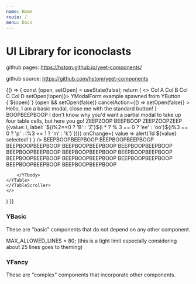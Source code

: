 ```yaml
---
name: Home
route: /
menu: Docs
---
```



# UI Library for iconoclasts

github pages: https://hstom.github.io/yeet-components/

github source: https://github.com/hstom/yeet-components

<Playground>
	<FunctionChild>
		{() => {
			const [open, setOpen] = useState(false);
			return (
	<>
        <YTableScroller>
		<YTable>
        <YThead>
            <YTr>
                <YTh>
                    Col A
                    <YThSortIndicator />
                </YTh>
                <YTh>
                    Col B
                </YTh>
                <YTh resizable={true}>
                    Col C
                    <YThSortIndicator className='asc' />
                </YTh>
                <YTh>
                    Col D
                    <YThSortIndicator className='desc' />
                </YTh>
            </YTr>
        </YThead>
        <YTbody>
            <YTr>
                <YTd>
                    <YButtonPrimary style={{width: '100%'}} onClick={() => setOpen(!open)}>
                        YModalForm example spawned from YButton {`${open}`}
                        </YButtonPrimary>
                        {open &&
                            <YModalForm
                                title='Modal Title'
                                submitAction={() => setOpen(false)}
                                cancelAction={() => setOpen(false)}
                            >
                                Hello, I am a basic modal, close me with the standard button!
                            </YModalForm>
                        }
                </YTd>
                <YTd>BOOP</YTd><YTd>BEEP</YTd><YTd>BOOP</YTd>
            </YTr>
            <YTr>
                <YTd colSpan={2} rowSpan={2} style={{position: 'relative'}}>
                    <YModal
                        style={{
                            position: 'absolute',
                            whiteSpace: 'normal'
                            }}
                        child={{
                            style: { padding: '5px 15px'}
                        }}
                    >I don't know why you'd want a partial modal to take up four table cells, but here you go!
                    </YModal>
                </YTd><YTd>ZEEP</YTd><YTd>ZOOP</YTd>
            </YTr>
            <YTr><YTd style={{display: 'none'}} /* colspan proxy *//><YTd>BEEP</YTd><YTd>BOOP</YTd></YTr>
            <YTr><YTd>ZEEP</YTd><YTd>ZOOP</YTd><YTd>ZEEP</YTd><YTd style={{overflow: 'visible'}}>
                <UncontrolledYSelect
                    clearable={true || 'default'}
                    placeholder ={'Select...' || 'default'}
                    searchable={true || 'default'}
                    noIndicators={false && 'default'}
                    options={Array(100) // array of {value, label}
                    .fill().map((_, i) => ({value: i, label: `${i%2==0 ? 'B' : 'Z'}${i * 7 % 3 == 0 ? 'ee' : 'oo'}${i%3 == 0 ? 'p' : i%3 == 1 ? 'm' : 'k'}`}))}
                    onChange={
                        value => alert(`Id ${value} selected!`)
                    }
                />    
            </YTd></YTr>
            <YTr><YTd>BEEP</YTd><YTd>BOOP</YTd><YTd>BEEP</YTd><YTd>BOOP</YTd></YTr>
            <YTr><YTd>BEEP</YTd><YTd>BOOP</YTd><YTd>BEEP</YTd><YTd>BOOP</YTd></YTr>
            <YTr><YTd>BEEP</YTd><YTd>BOOP</YTd><YTd>BEEP</YTd><YTd>BOOP</YTd></YTr>
            <YTr><YTd>BEEP</YTd><YTd>BOOP</YTd><YTd>BEEP</YTd><YTd>BOOP</YTd></YTr>
            <YTr><YTd>BEEP</YTd><YTd>BOOP</YTd><YTd>BEEP</YTd><YTd>BOOP</YTd></YTr>
            <YTr><YTd>BEEP</YTd><YTd>BOOP</YTd><YTd>BEEP</YTd><YTd>BOOP</YTd></YTr>
            <YTr><YTd>BEEP</YTd><YTd>BOOP</YTd><YTd>BEEP</YTd><YTd>BOOP</YTd></YTr>
            <YTr><YTd>BEEP</YTd><YTd>BOOP</YTd><YTd>BEEP</YTd><YTd>BOOP</YTd></YTr>
            <YTr><YTd>BEEP</YTd><YTd>BOOP</YTd><YTd>BEEP</YTd><YTd>BOOP</YTd></YTr>
            <YTr><YTd>BEEP</YTd><YTd>BOOP</YTd><YTd>BEEP</YTd><YTd>BOOP</YTd></YTr>
            <YTr><YTd>BEEP</YTd><YTd>BOOP</YTd><YTd>BEEP</YTd><YTd>BOOP</YTd></YTr>
            <YTr><YTd>BEEP</YTd><YTd>BOOP</YTd><YTd>BEEP</YTd><YTd>BOOP</YTd></YTr>
            <YTr><YTd>BEEP</YTd><YTd>BOOP</YTd><YTd>BEEP</YTd><YTd>BOOP</YTd></YTr>
            
        </YTbody>
    </YTable>
    </YTableScroller>
	</>
) }}
</FunctionChild>
</Playground>

### YBasic
These are "basic" components that do not depend on any other component.

MAX_ALLOWED_LINES = 80; (this is a tight limit especially considering about 25 lines goes to theming)

### YFancy
These are "complex" components that incorporate other components.
